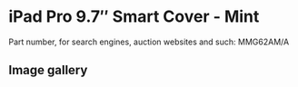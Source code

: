 
# iPad Pro 9.7″ Smart Cover - Mint

Part number, for search engines, auction websites and such: MMG62AM/A

## Image gallery

<div style={{ width: '100%', maxWidth: '768px' }}>
<GalleryComponent
    images={[
      {
        original: "/everysource/MMG62.webp",
        thumbnail: "/everypreview/MMG62.webp",
      },
      {
        original: "/everysource/MMG62_AV1_GOLD.webp",
        thumbnail: "/everypreview/MMG62_AV1_GOLD.webp",
      },
      {
        original: "/everysource/MMG62_AV1_ROSEGOLD.webp",
        thumbnail: "/everypreview/MMG62_AV1_ROSEGOLD.webp",
      },
      {
        original: "/everysource/MMG62_AV1_SILVER.webp",
        thumbnail: "/everypreview/MMG62_AV1_SILVER.webp",
      },
      {
        original: "/everysource/MMG62_AV1_SPACE_GRAY.webp",
        thumbnail: "/everypreview/MMG62_AV1_SPACE_GRAY.webp",
      },
      {
        original: "/everysource/MMG62_AV2.webp",
        thumbnail: "/everypreview/MMG62_AV2.webp",
      },
      {
        original: "/everysource/MMG62_AV3.webp",
        thumbnail: "/everypreview/MMG62_AV3.webp",
      }
    ]}
  />
</div>